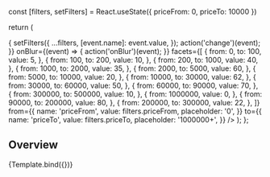 


<Meta
  title="Components/Filter/Range Filter Input With Slider"
  component={RangeFilterInputWithSlider}
/>

  const [filters, setFilters] = React.useState({
    priceFrom: 0,
    priceTo: 10000
  })

return (

<Box maxW={380}>
  <RangeFilterInputWithSlider
    onChange={(event) => {
      setFilters({
        ...filters,
        [event.name]: event.value,
      });
      action('change')(event);
    }}
    onBlur={(event) => {
      action('onBlur')(event);
    }}
    facets={[
      {
        from: 0,
        to: 100,
        value: 5,
      },
      {
        from: 100,
        to: 200,
        value: 10,
      },
      {
        from: 200,
        to: 1000,
        value: 40,
      },
      {
        from: 1000,
        to: 2000,
        value: 35,
      },
      {
        from: 2000,
        to: 5000,
        value: 60,
      },
      {
        from: 5000,
        to: 10000,
        value: 20,
      },
      {
        from: 10000,
        to: 30000,
        value: 62,
      },
      {
        from: 30000,
        to: 60000,
        value: 50,
      },
      {
        from: 60000,
        to: 90000,
        value: 70,
      },
      {
        from: 300000,
        to: 500000,
        value: 10,
      },
      {
        from: 1000000,
        value: 0,
      },
      {
        from: 90000,
        to: 200000,
        value: 80,
      },
      {
        from: 200000,
        to: 300000,
        value: 22,
      },
    ]}
    from={{
      name: 'priceFrom',
      value: filters.priceFrom,
      placeholder: '0',
    }}
    to={{
      name: 'priceTo',
      value: filters.priceTo,
      placeholder: '1000000+',
    }}
  />
</Box>
); };

## Overview

<Canvas>
  <Story
    name="Overview"
    args={{
      unit: 'CHF',
    }}
  >
    {Template.bind({})}
  </Story>
</Canvas>
